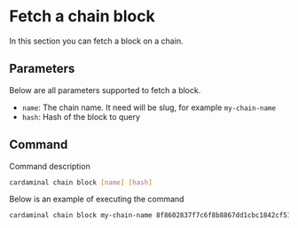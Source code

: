 # Fetch a chain block

In this section you can fetch a block on a chain.

## Parameters

Below are all parameters supported to fetch a block.

- `name`: The chain name. It need will be slug, for example `my-chain-name`
- `hash`: Hash of the block to query

## Command

Command description

```sh
cardaminal chain block [name] [hash]
````

Below is an example of executing the command

```sh
cardaminal chain block my-chain-name 8f8602837f7c6f8b8867dd1cbc1842cf51a27eaed2c70ef48325d00f8efb320f
```
